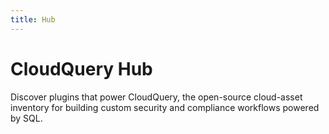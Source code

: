 ```yaml
---
title: Hub
---
```


# CloudQuery Hub

Discover plugins that power CloudQuery, the open-source cloud-asset inventory for building custom security and compliance workflows powered by SQL.
